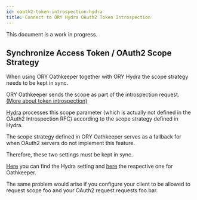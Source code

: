 ```yaml
---
id: oauth2-token-introspection-hydra
title: Connect to ORY Hydra OAuth2 Token Introspection
---
```


This document is a work in progress.

## Synchronize Access Token / OAuth2 Scope Strategy

When using ORY Oathkeeper together with ORY Hydra the scope strategy needs to be
kept in sync.

ORY Oathkeeper sends the scope as part of the introspection request.
[(More about token introspection)](https://www.oauth.com/oauth2-servers/token-introspection-endpoint/)

[Hydra](https://www.ory.sh/hydra/docs/guides/oauth2-token-introspection/)
processes this scope parameter (which is actually not defined in the OAuth2
Introspection RFC) according to the scope strategy defined in Hydra.

The scope strategy defined in ORY Oathkeeper serves as a fallback for when
OAuth2 servers do not implement this feature.

Therefore, these two settings must be kept in sync.

[Here](https://www.ory.sh/hydra/docs/reference/api#parameters-27) you can find
the Hydra setting and
[here](https://www.ory.sh/oathkeeper/docs/v0.37/pipeline/authn/#configuration-5)
the respective one for Oathkeeper.

The same problem would arise if you configure your client to be allowed to
request scope foo and your OAuth2 request requests foo.bar.
